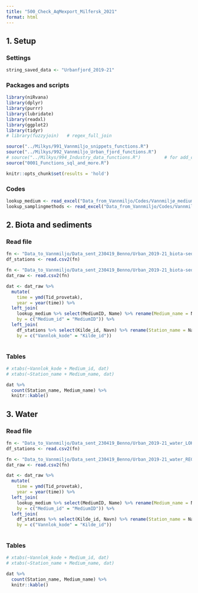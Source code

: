 ```yaml
---
title: "500_Check_AqMexport_Milfersk_2021"
format: html
---
```



## 1. Setup  

### Settings  

```r

string_saved_data <- "Urbanfjord_2019-21"

```

### Packages and scripts    

```r

library(niRvana)
library(dplyr)
library(purrr)
library(lubridate)
library(readxl)
library(ggplot2)
library(tidyr)
# library(fuzzyjoin)   # regex_full_join

source("../Milkys/991_Vannmiljo_snippets_functions.R")
source("../Milkys/992_Vannmiljo_Urban_fjord_functions.R")
# source("../Milkys/994_Industry_data_functions.R")         # for add_coordinates()
source("0001_Functions_sql_and_more.R")

knitr::opts_chunk$set(results = 'hold')

```

### Codes  

```r

lookup_medium <- read_excel("Data_from_Vannmiljo/Codes/Vannmiljø_medium_2023-06-23.xlsx")
lookup_samplingmethods <- read_excel("Data_from_Vannmiljo/Codes/Vannmiljø_prøvetakingsmetoder_2023-06-23.xlsx")

```


## 2. Biota and sediments  

### Read file   

```r

fn <- "Data_to_Vannmiljo/Data_sent_230419_Benno/Urban_2019-21_biota-sed_LOK_6oay976.csv"
df_stations <- read.csv2(fn)

fn <- "Data_to_Vannmiljo/Data_sent_230419_Benno/Urban_2019-21_biota-sed_REG_6oay976.csv"
dat_raw <- read.csv2(fn)

dat <- dat_raw %>%
  mutate(
    time = ymd(Tid_provetak),
    year = year(time)) %>%
  left_join(
    lookup_medium %>% select(MediumID, Name) %>% rename(Medium_name = Name), 
    by = c("Medium_id" = "MediumID")) %>%
  left_join(
    df_stations %>% select(Kilde_id, Navn) %>% rename(Station_name = Navn), 
    by = c("Vannlok_kode" = "Kilde_id"))
  

```

### Tables   

```r

# xtabs(~Vannlok_kode + Medium_id, dat)
# xtabs(~Station_name + Medium_name, dat)

dat %>%
  count(Station_name, Medium_name) %>%
  knitr::kable()

```



## 3. Water  

### Read file   

```r

fn <- "Data_to_Vannmiljo/Data_sent_230419_Benno/Urban_2019-21_water_LOK_kovirbv.csv"
df_stations <- read.csv2(fn)

fn <- "Data_to_Vannmiljo/Data_sent_230419_Benno/Urban_2019-21_water_REG_kovirbv.csv"
dat_raw <- read.csv2(fn)

dat <- dat_raw %>%
  mutate(
    time = ymd(Tid_provetak),
    year = year(time)) %>%
  left_join(
    lookup_medium %>% select(MediumID, Name) %>% rename(Medium_name = Name), 
    by = c("Medium_id" = "MediumID")) %>%
  left_join(
    df_stations %>% select(Kilde_id, Navn) %>% rename(Station_name = Navn), 
    by = c("Vannlok_kode" = "Kilde_id"))
  

```

### Tables   

```r

# xtabs(~Vannlok_kode + Medium_id, dat)
# xtabs(~Station_name + Medium_name, dat)

dat %>%
  count(Station_name, Medium_name) %>%
  knitr::kable()

```